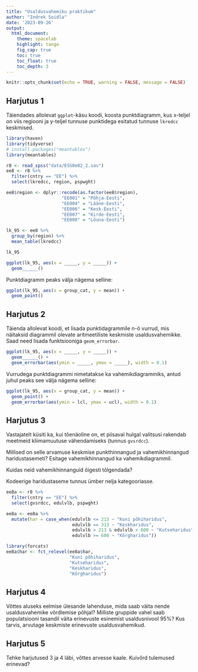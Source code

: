 ```yaml
---
title: "Usaldusvahemiku praktikum"
author: "Indrek Soidla"
date: '2023-09-26'
output: 
  html_document:
    theme: spacelab
    highlight: tango
    fig_cap: true
    toc: true
    toc_float: true
    toc_depth: 3
---
```


```r
knitr::opts_chunk$set(echo = TRUE, warning = FALSE, message = FALSE)
```

## Harjutus 1

Täiendades allolevat `ggplot`-käsu koodi, koosta punktdiagramm, kus x-teljel on viis regiooni ja y-teljel tunnuse punktidega esitatud tunnuse `lkredcc` keskmised.

```r
library(haven)
library(tidyverse)
# install.packages("meantables")
library(meantables)

r8 <- read_spss("data/ESS8e02_2.sav")
ee8 <- r8 %>% 
  filter(cntry == "EE") %>% 
  select(lkredcc, region, pspwght)

ee8$region <- dplyr::recode(as.factor(ee8$region), 
                     "EE001" = "Põhja-Eesti", 
                     "EE004" = "Lääne-Eesti",
                     "EE006" = "Kesk-Eesti",
                     "EE007" = "Kirde-Eesti",
                     "EE008" = "Lõuna-Eesti")

lk_95 <- ee8 %>% 
  group_by(region) %>% 
  mean_table(lkredcc)

lk_95
```

```r
ggplot(lk_95, aes(x = _____, y = _____)) +
  geom______()
```


Punktdiagramm peaks välja nägema selline:

```r
ggplot(lk_95, aes(x = group_cat, y = mean)) +
  geom_point()
```

## Harjutus 2

Täienda allolevat koodi, et lisada punktidagrammile n-ö vurrud, mis näitaksid diagrammil olevate aritmeetiliste keskmiste usaldusvahemikke. Saad need lisada funktsiooniga `geom_errorbar`. 

```r
ggplot(lk_95, aes(x = _____, y = _____)) +
  geom______() +
  geom_errorbar(aes(ymin = _____, ymax = _____), width = 0.1)
```

Vurrudega punktdiagrammi nimetatakse ka vahemikdiagrammiks, antud juhul peaks see välja nägema selline:

```r
ggplot(lk_95, aes(x = group_cat, y = mean)) +
  geom_point() +
  geom_errorbar(aes(ymin = lcl, ymax = ucl), width = 0.1)
```

## Harjutus 3

Vastajatelt küsiti ka, kui tõenäoline on, et piisaval hulgal valitsusi rakendab meetmeid kliimamuutuse vähendamiseks (tunnus `gvsrdcc`). 

Millised on selle arvamuse keskmise punkthinnangud ja vahemikhinnangud haridustasemeti? Esitage vahemikhinnangud ka vahemikdiagrammil. 

Kuidas neid vahemikhinnanguid õigesti tõlgendada?

Kodeerige haridustaseme tunnus ümber nelja kategooriasse.

```r
ee8a <- r8 %>% 
  filter(cntry == "EE") %>% 
  select(gvsrdcc, edulvlb, pspwght)

ee8a <- ee8a %>% 
  mutate(har = case_when(edulvlb <= 213 ~ "Kuni põhiharidus",
                         edulvlb == 313 ~ "Keskharidus",
                         edulvlb > 213 & edulvlb < 600 ~ "Kutseharidus",
                         edulvlb >= 600 ~ "Kõrgharidus"))

library(forcats)
ee8a$har <- fct_relevel(ee8a$har, 
                        "Kuni põhiharidus", 
                        "Kutseharidus", 
                        "Keskharidus", 
                        "Kõrgharidus")
```

## Harjutus 4

Võttes aluseks eelmise ülesande lahenduse, mida saab väita nende usaldusvahemike võrdlemise põhjal?
Milliste gruppide vahel saab populatsiooni tasandil väita erinevuste esinemist usaldusnivool 95%?
Kus tarvis, arvutage keskmiste erinevuste usaldusvahemikud.

## Harjutus 5

Tehke harjutused 3 ja 4 läbi, võttes arvesse kaale. Kuivõrd tulemused erinevad?
